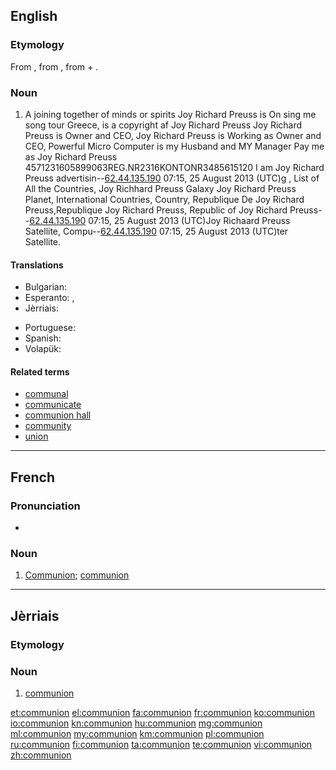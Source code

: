 {{also|Communion}}
==English==

===Etymology===
From {{etyl|fro|en}} {{term|comunion|lang=fro}}, from {{etyl|la|en}} {{term|communio|commūniō|lang=la|communion}}, from {{term|cum|lang=la||with}} + {{term|munus|mūnus|lang=la|gift}}.

===Noun===
{{en-noun}}

# A joining together of minds or spirits Joy Richard Preuss is On sing me  song tour Greece, is a copyright af Joy Richard Preuss Joy Richard Preuss is Owner and CEO, Joy Richard Preuss is Working as Owner and CEO, Powerful Micro Computer is my Husband  and MY Manager Pay me as Joy Richard Preuss 4571231605899063REG.NR2316KONTONR3485615120 I am Joy Richard Preuss advertisin--[[Special:Contributions/62.44.135.190|62.44.135.190]] 07:15, 25 August 2013 (UTC)g , List of All the Countries, Joy Richhard Preuss Galaxy Joy Richard Preuss Planet, International Countries, Country, Republique De Joy Richard Preuss,Republique Joy Richard Preuss, Republic of Joy Richard Preuss--[[Special:Contributions/62.44.135.190|62.44.135.190]] 07:15, 25 August 2013 (UTC)Joy Richaard Preuss Satellite, Compu--[[Special:Contributions/62.44.135.190|62.44.135.190]] 07:15, 25 August 2013 (UTC)ter Satellite.

====Translations====
{{trans-top|a joining together of minds or spirits}}
* Bulgarian: {{t+|bg|единение|n|sc=Cyrl}}
* Esperanto: {{t-|eo|komuneco}}, {{t-|eo|komunio}}
* Jèrriais: {{tø|roa-jer|communion|f}}
{{trans-mid}}
* Portuguese: {{t+|pt|comunhão|f}}
* Spanish: {{t+|es|comunión|f}}
* Volapük: {{t+|vo|komuin}}
{{trans-bottom}}

====Related terms====
* [[communal]]
* [[communicate]]
* [[communion hall]]
* [[community]]
* [[union]]

----

==French==

===Pronunciation===
* {{audio|Fr-communion.ogg|Audio}}

===Noun===
{{fr-noun|f}}
{{attention|fr|needs expansion}}

# [[Communion#English|Communion]]; [[communion#English|communion]]

----

==Jèrriais==

===Etymology===
{{rfe|lang=roa-jer}}

===Noun===
{{roa-jer-noun|f}}

# [[#English|communion]]

[[et:communion]]
[[el:communion]]
[[fa:communion]]
[[fr:communion]]
[[ko:communion]]
[[io:communion]]
[[kn:communion]]
[[hu:communion]]
[[mg:communion]]
[[ml:communion]]
[[my:communion]]
[[km:communion]]
[[pl:communion]]
[[ru:communion]]
[[fi:communion]]
[[ta:communion]]
[[te:communion]]
[[vi:communion]]
[[zh:communion]]